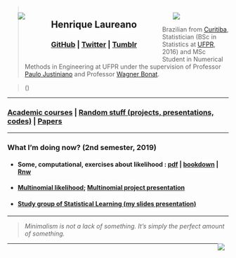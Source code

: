 <script>document.title="Henrique Laureano"</script>
<link rel="icon" type="image/png" href="favicon-32x32.png">

<div style="float: left; width: 15%;">
 <ul>
  <img src="logo_leg.jpg">
 </ul>
</div>
<div style="float: left; width: 55%;">
 <ul>
   <h2>Henrique Laureano</h2>
    <h3>[GitHub](https://github.com/mynameislaure) |
        [Twitter](https://twitter.com/hap_laureano) |
        [Tumblr](tumblr/)
    </h3>
  </ul>
</div>
<div style="float: right; width: 30%;">
 <ul>
  <img src="me.jpg">
 </ul>
</div>

> Brazilian from [Curitiba](https://goo.gl/K1Qcdv),
  Statistician (BSc in Statistics at [UFPR](https://goo.gl/DtVAbi), 2016)
  and MSc Student in Numerical Methods in Engineering at UFPR under the
  supervision of Professor [Paulo Justiniano](http://leg.ufpr.br/~paulojus/)
  and Professor [Wagner Bonat](http://www.leg.ufpr.br/~wagner/).

> \(\texttt{henriquelaureano@outlook.com | laureano@ufpr.br}\)

***

<h3>[Academic courses](academic_courses/) |
    [Random stuff (projects, presentations, codes)](stuff/) |
    [Papers](papers/)
</h3>

***

<h3>What I'm doing now? (2nd semester, 2019)</h3>

+ <p style="margin-bottom:.25cm;">
     <h4>Some, computational, exercises about likelihood :
         [pdf](likelihood.pdf) | [bookdown](lkl_ex_bookdown/) | [Rnw](likelihood.Rnw)</h4>
  </p>

+ <p style="margin-bottom:.25cm;">
     <h4>[Multinomial likelihood](multinomial.html);
         [Multinomial project presentation](multinomial.pdf)
     </h4>
  </p>

+ <p style="margin-bottom:.25cm;">
     <h4>[Study group of Statistical Learning (my slides presentation)](islr/slides.pdf)</h4>
  </p>

***

> *Minimalism is not a lack of something. It’s simply the perfect amount of something.*

<div style="float: right; width: 5%;">[<img src="mike.png">](http://mynameislaure.github.io/mike.html)</div>

***
